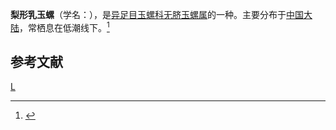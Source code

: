{{Speciesbox 
| taxon = Polinices pyriformis
| binomial_authority = (Recluz)
}}
'''梨形乳玉螺'''（学名：''{{lang|la|Polinices pyriformis}}''），是[[异足目|异足目]][[玉螺科|玉螺科]][[无脐玉螺属|无脐玉螺属]]的一种。主要分布于[[中国大陆|中国大陆]]，常栖息在低潮线下。<ref>{{cite web|url=http://shell.sinica.edu.tw/chinese/shellbase_detail.php?science_no=6379|title=国际贝库：梨形乳玉螺|publisher=台湾贝类资料库|accessdate=2009-08-11|archive-date=2016-03-04|archive-url=https://web.archive.org/web/20160304202000/http://shell.sinica.edu.tw/chinese/shellbase_detail.php?science_no=6379|dead-url=no}}</ref>

== 参考文献 ==
{{reflist}}
{{taxonbar}}
[[Category:乳玉螺屬|L]]